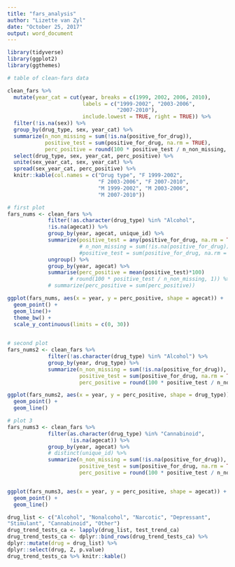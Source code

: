 ```yaml
---
title: "fars_analysis"
author: "Lizette van Zyl"
date: "October 25, 2017"
output: word_document
---
```

```r
library(tidyverse)
library(ggplot2)
library(ggthemes)
```

```r
# table of clean-fars data

clean_fars %>%
  mutate(year_cat = cut(year, breaks = c(1999, 2002, 2006, 2010),
                        labels = c("1999-2002", "2003-2006",
                                   "2007-2010"),
                        include.lowest = TRUE, right = TRUE)) %>%
  filter(!is.na(sex)) %>%
  group_by(drug_type, sex, year_cat) %>%
  summarize(n_non_missing = sum(!is.na(positive_for_drug)),
            positive_test = sum(positive_for_drug, na.rm = TRUE),
            perc_positive = round(100 * positive_test / n_non_missing, 1)) %>%
  select(drug_type, sex, year_cat, perc_positive) %>%
  unite(sex_year_cat, sex, year_cat) %>%
  spread(sex_year_cat, perc_positive) %>%
  knitr::kable(col.names = c("Drug type", "F 1999-2002",
                             "F 2003-2006", "F 2007-2010",
                             "M 1999-2002", "M 2003-2006",
                             "M 2007-2010"))
```

```r
# first plot
fars_nums <- clean_fars %>%
             filter(!as.character(drug_type) %in% "Alcohol",
             !is.na(agecat)) %>%
             group_by(year, agecat, unique_id) %>%
             summarize(positive_test = any(positive_for_drug, na.rm = TRUE)) %>%
                       # n_non_missing = sum(!is.na(positive_for_drug)),
                       #positive_test = sum(positive_for_drug, na.rm = TRUE),
             ungroup() %>%
             group_by(year, agecat) %>%
             summarise(perc_positive = mean(positive_test)*100)
                    # round(100 * positive_test / n_non_missing, 1)) %>%
             # summarize(perc_positive = sum(perc_positive))

ggplot(fars_nums, aes(x = year, y = perc_positive, shape = agecat)) +
  geom_point() +
  geom_line()+
  theme_bw() +
  scale_y_continuous(limits = c(0, 30))
  
```

```r
# second plot
fars_nums2 <- clean_fars %>%
             filter(!as.character(drug_type) %in% "Alcohol") %>%
             group_by(year, drug_type) %>%
             summarize(n_non_missing = sum(!is.na(positive_for_drug)),
                       positive_test = sum(positive_for_drug, na.rm = TRUE),
                       perc_positive = round(100 * positive_test / n_non_missing, 1))

ggplot(fars_nums2, aes(x = year, y = perc_positive, shape = drug_type)) +
  geom_point() +
  geom_line()
```

```r
# plot 3
fars_nums3 <- clean_fars %>%
             filter(as.character(drug_type) %in% "Cannabinoid",
                    !is.na(agecat)) %>%
             group_by(year, agecat) %>%
             # distinct(unique_id) %>%
             summarize(n_non_missing = sum(!is.na(positive_for_drug)),
                       positive_test = sum(positive_for_drug, na.rm = TRUE),
                       perc_positive = round(100 * positive_test / n_non_missing, 1)) 


ggplot(fars_nums3, aes(x = year, y = perc_positive, shape = agecat)) +
  geom_point() +
  geom_line()
```
```r
drug_list <- c("Alcohol", "Nonalcohol", "Narcotic", "Depressant",
"Stimulant", "Cannabinoid", "Other")
drug_trend_tests_ca <- lapply(drug_list, test_trend_ca)
drug_trend_tests_ca <- dplyr::bind_rows(drug_trend_tests_ca) %>%
dplyr::mutate(drug = drug_list) %>%
dplyr::select(drug, Z, p.value)
drug_trend_tests_ca %>% knitr::kable()
```

